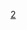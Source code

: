 {{National squad
 | name      = United States Squad 2008 Summer Olympics (Women's Soccer)
 | bg        = white
 | fg        = #002868
 |bordercolor= #BF0A30
 | country   = 美国
 | title     = 美国女子足球队参赛名单
 | team link = 美国国家女子足球队
 | comp link = 2008年夏季奥林匹克运动会女子足球比赛
 | comp      = 2008年奥运会（金牌）
 | gender    = female
 | p1        = [[霍普·索罗|索罗]]
 | p2        = {{le|希瑟·米茨|Heather Mitts|米茨}}
 | p3        = {{le|克里斯蒂·兰波恩|Christie Rampone|兰波恩}}&nbsp;（[[队长 (足球)|c]]）
 | p4        = {{le|蕾切尔·范·霍勒贝克|Rachel Van Hollebeke|布埃勒}}
 | p5        = {{le|林德赛·塔普利|Lindsay Tarpley|塔普利}}
 | p6        = {{le|娜塔莎·凯|Natasha Kai|凯}}
 | p7        = {{le|香侬·伯克斯|Shannon Boxx|伯克斯}}
 | p8        = {{le|艾米·罗德里格兹|Amy Rodriguez|罗德里格兹}}
 | p9        = {{le|希瑟·奥莱利|Heather O'Reilly|奥莱利}}
 | p10       = {{le|阿雷·魏格纳|Aly Wagner|魏格纳}}
 | p11       = [[卡莉·劳埃德|劳埃德]]
 | p12       = {{le|劳伦·霍乐迪|Lauren Holiday|切妮}}
 | p13       = {{le|托宾·希斯|Tobin Heath|希斯}}
 | p14       = {{le|史蒂芬妮·考克斯|Stephanie Cox|洛佩兹}}
 | p15       = {{le|凯特·马克格拉夫|Kate Markgraf|马克格拉夫}}
 | p16       = {{le|安吉拉·胡科尔斯|Angela Hucles|胡科尔斯}}
 | p17       = {{le|洛里·查努普|Lori Chalupny|查努普}}
 | p18       = {{le|妮可·巴恩哈特|Nicole Barnhart|巴恩哈特}}
 | coach     = [[皮娅·松德哈格|松德哈格]]
}}<noinclude>
[[Category:美国国家女子足球队|2]]
</noinclude>
